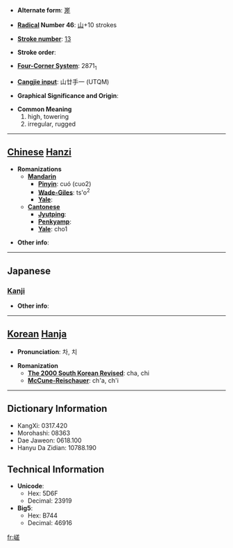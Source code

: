 * '''Alternate form''': [[嵳]]

* '''[[Wiktionary:Chinese radical index| Radical]] Number 46''': [[Wiktionary:Chinese radical index 山|山]]+10 strokes

* '''[[Wiktionary:Chinese total strokes index|Stroke number]]''': [[Wiktionary:Chinese total strokes index 13|13]]

* '''Stroke order''': 

* '''[[Wiktionary:Chinese four corner index|Four-Corner System]]''': 2871<sub>1</sub>

* '''[[Wiktionary:Chinese Cangjie index|Cangjie input]]''': 山廿手一 (UTQM)

* '''Graphical Significance and Origin''': 

* '''Common Meaning'''
*#high, towering
*# irregular, rugged


----

== [[Chinese]] [[Hanzi]] ==

* '''Romanizations'''
** '''[[Mandarin]]'''
*** '''[[Pinyin]]''': cuó (cuo2)
*** '''[[Wade-Giles]]''': ts'o<sup>2</sup>
*** '''[[Yale]]''': 
** '''[[Cantonese]]'''
*** '''[[Jyutping]]''':
*** '''[[Penkyamp]]''': 
*** '''[[Yale]]''': cho1

* '''Other info''': 

----

==Japanese==
===[[Kanji]]===
{{kanji|on readings=[[さ]] (sa), [[し]] (shi)
|kun readings=[[けわしい]] (kewashii), [[たかい]] (takai)
}}

* '''Other info''':  

----

== [[Korean]] [[Hanja]] ==

* '''Pronunciation''': 차, 치

* '''Romanization'''
** '''[[The 2000 South Korean Revised Romanization|The 2000 South Korean Revised]]''': cha, chi
** '''[[McCune-Reischauer]]''': ch'a, ch'i

----

== Dictionary Information ==

* KangXi: 0317.420
* Morohashi: 08363
* Dae Jaweon: 0618.100
* Hanyu Da Zidian: 10788.190

== Technical Information ==

* '''Unicode''':
** Hex: 5D6F
** Decimal: 23919
* '''Big5''':
** Hex: B744
** Decimal: 46916

[[fr:嵯]]